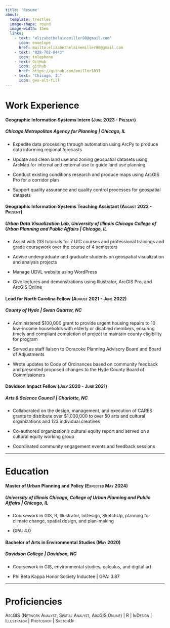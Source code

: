 ```yaml
---
title: 'Resume'
about:
  template: trestles
  image-shape: round
  image-width: 15em
  links:
    - text: "elizabethelainemiller98@gmail.com"
      icon: envelope
      href: mailto:elizabethelainemiller98@gmail.com
    - text: "828-702-8443"
      icon: telephone
    - text: GitHub
      icon: github
      href: https://github.com/emiller1031
    - text: "Chicago, IL"
      icon: geo-alt-fill
---
```


# Work Experience

#### Geographic Information Systems Intern [(June 2023 - Present)]{.smallcaps}

##### *Chicago Metropolitan Agency for Planning \| Chicago, IL*

-   Expedite data processing through automation using ArcPy to produce data informing regional forecasts

-   Update and clean land use and zoning geospatial datasets using ArcMap for internal and external use to guide land use planning

-   Conduct existing conditions research and produce maps using ArcGIS Pro for a corridor plan

-   Support quality assurance and quality control processes for geospatial datasets

#### Geographic Information Systems Teaching Assistant [(August 2022 - Present)]{.smallcaps}

##### *Urban Data Visualization Lab, University of Illinois Chicago College of Urban Planning and Public Affairs \| Chicago, IL*

-   Assist with GIS tutorials for 7 UIC courses and professional trainings and grade coursework over the course of 4 semesters

-   Advise undergraduate and graduate students on geospatial visualization and analysis projects

-   Manage UDVL website using WordPress

-   Give lectures and demonstrations using Illustrator, ArcGIS Pro, and ArcGIS Online

#### Lead for North Carolina Fellow [(August 2021 - June 2022)]{.smallcaps}

##### *County of Hyde \| Swan Quarter, NC*

-   Administered \$100,000 grant to provide urgent housing repairs to 10 low-income households with elderly or disabled members, ensuring timely and compliant completion of project to maintain county eligibility for program

-   Served as staff liaison to Ocracoke Planning Advisory Board and Board of Adjustments

-   Wrote updates to Code of Ordinances based on community feedback and presented proposed changes to the Hyde County Board of Commissioners

#### Davidson Impact Fellow ([July 2020 - June 2021]{.smallcaps})

##### *Arts & Science Council \| Charlotte, NC*

-   Collaborated on the design, management, and execution of CARES grants to distribute over \$1,000,000 to over 50 arts and cultural organizations and 123 individual creatives

-   Co-authored organization’s cultural equity report and served on a cultural equity working group

-   Coordinated community engagement events and feedback sessions

------------------------------------------------------------------------

# Education

#### Master of Urban Planning and Policy [(Expected May 2024)]{.smallcaps}

##### *University of Illinois Chicago, College of Urban Planning and Public Affairs \| Chicago, IL*

-   Coursework in GIS, R, Illustrator, InDesign, SketchUp, planning for climate change, spatial design, and plan-making

-   GPA: 4.0

#### Bachelor of Arts in Environmental Studies [(May 2020)]{.smallcaps}

##### *Davidson College \| Davidson, NC*

-   Coursework in GIS, environmental studies, calculus, and digital art

-   Phi Beta Kappa Honor Society Inductee \| GPA: 3.87

------------------------------------------------------------------------

# Proficiencies

[ArcGIS (Network Analyst, Spatial Analyst, ArcGIS Online) \| R \| InDesign \| Illustrator \| Photoshop \| SketchUp]{.smallcaps}
